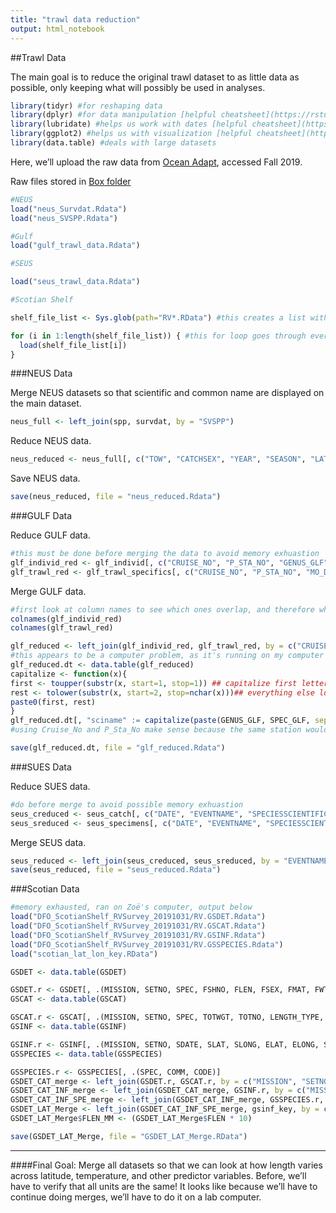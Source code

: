 ```yaml
---
title: "trawl data reduction"
output: html_notebook
---
```

##Trawl Data

The main goal is to reduce the original trawl dataset to as little data as possible, only keeping what will possibly be used in analyses. 

```r
library(tidyr) #for reshaping data
library(dplyr) #for data manipulation [helpful cheatsheet](https://rstudio.com/wp-content/uploads/2015/02/data-wrangling-cheatsheet.pdf)
library(lubridate) #helps us work with dates [helpful cheatsheet](https://rawgit.com/rstudio/cheatsheets/master/lubridate.pdf)
library(ggplot2) #helps us with visualization [helpful cheatsheet](https://www.rstudio.com/wp-content/uploads/2015/03/ggplot2-cheatsheet.pdf)
library(data.table) #deals with large datasets
```

Here, we'll upload the raw data from [Ocean Adapt](https://github.com/pinskylab/OceanAdapt), accessed Fall 2019. 

Raw files stored in [Box folder](https://rutgers.app.box.com/folder/90175159431)
```r
#NEUS
load("neus_Survdat.Rdata")
load("neus_SVSPP.Rdata")

#Gulf
load("gulf_trawl_data.Rdata")

#SEUS

load("seus_trawl_data.Rdata")

#Scotian Shelf

shelf_file_list <- Sys.glob(path="RV*.RData") #this creates a list with the name of all the Scotian Shelf Files, which all conveniently start with RV and end with .Rdata. the * says "with anything in between"

for (i in 1:length(shelf_file_list)) { #this for loop goes through every character string in the list and loads them into your environment from the repository folder
  load(shelf_file_list[i])
}

```


###NEUS Data

Merge NEUS datasets so that scientific and common name are displayed on the main dataset.
```r
neus_full <- left_join(spp, survdat, by = "SVSPP")
```

Reduce NEUS data.
```r
neus_reduced <- neus_full[, c("TOW", "CATCHSEX", "YEAR", "SEASON", "LAT", "LON", "EST_TOWDATE", "DEPTH", "SURFTEMP", "BOTTEMP", "ABUNDANCE", "BIOMASS", "LENGTH", "NUMLEN", "SCINAME", "COMNAME")]
```

Save NEUS data.
```r
save(neus_reduced, file = "neus_reduced.Rdata")
```


###GULF Data

Reduce GULF data.
```r
#this must be done before merging the data to avoid memory exhuastion
glf_individ_red <- glf_individ[, c("CRUISE_NO", "P_STA_NO", "GENUS_GLF", "SPEC_GLF", "MEASCD_GLF", "LEN_GLF", "SEX_GLF", "MAT_GLF")]
glf_trawl_red <- glf_trawl_specifics[, c("CRUISE_NO", "P_STA_NO", "MO_DAY_YR", "TEMP_SSURF", "TEMP_BOT", "TOW_NO", "DECSLAT", "DECSLON", "DECELAT", "DECELON")]
```

Merge GULF data.
```r
#first look at column names to see which ones overlap, and therefore which we can use to connect the two datasets
colnames(glf_individ_red)
colnames(glf_trawl_red)

glf_reduced <- left_join(glf_individ_red, glf_trawl_red, by = c("CRUISE_NO", "P_STA_NO")) #vector memory exhausted
#this appears to be a computer problem, as it's running on my computer
glf_reduced.dt <- data.table(glf_reduced)
capitalize <- function(x){
first <- toupper(substr(x, start=1, stop=1)) ## capitalize first letter
rest <- tolower(substr(x, start=2, stop=nchar(x)))## everything else lowercase
paste0(first, rest)
}
glf_reduced.dt[, "sciname" := capitalize(paste(GENUS_GLF, SPEC_GLF, sep = " "))]
#using Cruise_No and P_Sta_No make sense because the same station would never be visited more than once during a cruise

save(glf_reduced.dt, file = "glf_reduced.Rdata")

```

###SUES Data

Reduce SUES data.
```r
#do before merge to avoid possible memory exhuastion
seus_creduced <- seus_catch[, c("DATE", "EVENTNAME", "SPECIESSCIENTIFICNAME", "SPECIESCOMMONNAME", "NUMBERTOTAL", "SPECIESTOTALWEIGHT", "ORGWTUNITS", "CATCHWEIGHT", "TEMPSURFACE", "TEMPBOTTOM", "LATITUDESTART", "LATITUDEEND", "LONGITUDESTART", "LONGITUDEEND")]
seus_sreduced <- seus_specimens[, c("DATE", "EVENTNAME", "SPECIESSCIENTIFICNAME", "SPECIESCOMMONNAME", "SPECIMENNUMBER", "LEN1", "LEN1_TYPE", "LEN2", "LEN2_TYPE", "ORGLENUNITS", "WEIGHT", "ORGWTUNITS", "SEXDESCRIPTION", "TEMPSURFACE", "TEMPBOTTOM", "SPECIESTOTALWEIGHT", "LATITUDESTART", "LATITUDEEND")]
```

Merge SEUS data.
```r
seus_reduced <- left_join(seus_creduced, seus_sreduced, by = "EVENTNAME")
save(seus_reduced, file = "seus_reduced.Rdata")
```

###Scotian Data

```r
#memory exhausted, ran on Zoë's computer, output below
load("DFO_ScotianShelf_RVSurvey_20191031/RV.GSDET.Rdata")
load("DFO_ScotianShelf_RVSurvey_20191031/RV.GSCAT.Rdata")
load("DFO_ScotianShelf_RVSurvey_20191031/RV.GSINF.Rdata")
load("DFO_ScotianShelf_RVSurvey_20191031/RV.GSSPECIES.Rdata")
load("scotian_lat_lon_key.RData")

GSDET <- data.table(GSDET)

GSDET.r <- GSDET[, .(MISSION, SETNO, SPEC, FSHNO, FLEN, FSEX, FMAT, FWT, AGE)]
GSCAT <- data.table(GSCAT)

GSCAT.r <- GSCAT[, .(MISSION, SETNO, SPEC, TOTWGT, TOTNO, LENGTH_TYPE, LENGTH_UNITS, WEIGHT_TYPE, WEIGHT_UNITS)]
GSINF <- data.table(GSINF)

GSINF.r <- GSINF[, .(MISSION, SETNO, SDATE, SLAT, SLONG, ELAT, ELONG, START_DEPTH, END_DEPTH, SURFACE_TEMPERATURE, BOTTOM_TEMPERATURE, BOTTOM_SALINITY)]
GSSPECIES <- data.table(GSSPECIES)

GSSPECIES.r <- GSSPECIES[, .(SPEC, COMM, CODE)]
GSDET_CAT_merge <- left_join(GSDET.r, GSCAT.r, by = c("MISSION", "SETNO", "SPEC"))
GSDET_CAT_INF_merge <- left_join(GSDET_CAT_merge, GSINF.r, by = c("MISSION", "SETNO"))
GSDET_CAT_INF_SPE_merge <- left_join(GSDET_CAT_INF_merge, GSSPECIES.r, by = c("SPEC" = "CODE"))
GSDET_LAT_Merge <- left_join(GSDET_CAT_INF_SPE_merge, gsinf_key, by = c("SLAT", "SLONG"))
GSDET_LAT_Merge$FLEN_MM <- (GSDET_LAT_Merge$FLEN * 10)

save(GSDET_LAT_Merge, file = "GSDET_LAT_Merge.RData")
```

_________________
####Final Goal: Merge all datasets so that we can look at how length varies across latitude, temperature, and other predictor variables. Before, we'll have to verify that all units are the same! It looks like because we'll have to continue doing merges, we'll have to do it on a lab computer. 

